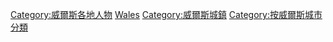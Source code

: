 {{container}}
{{Commons category|People of Wales by city}}

[[Category:威爾斯各地人物|Category:威爾斯各地人物]]
[[Category:各國各城市人物|Wales]]
[[Category:威爾斯城鎮|Category:威爾斯城鎮]]
[[Category:按威爾斯城市分類|Category:按威爾斯城市分類]]
